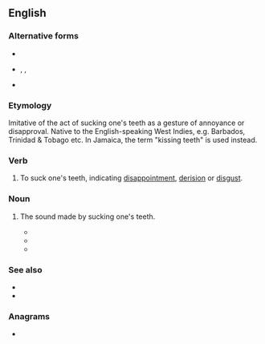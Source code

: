 ==English==

===Alternative forms===
* {{l|en|stewps}}
* {{l|en|chupes}}, {{l|en|chupse}}, {{l|en|cheups}}
* {{l|en|stoops}}

===Etymology===
Imitative of the act of sucking one's teeth as a gesture of annoyance or disapproval. Native to the English-speaking West Indies, e.g. Barbados, Trinidad & Tobago etc. In Jamaica, the term "kissing teeth" is used instead.

===Verb===
{{en-verb|steupses|steupsing|steupsed}}

# {{lb|en|West Indies|dialect|onomatopoeia}} To suck one's teeth, indicating [[disappointment]], [[derision]] or [[disgust]].

===Noun===
{{en-noun}}

# {{lb|en|West Indies|dialect|onomatopoeia}} The sound made by sucking one's teeth.
#* {{quote-book|en|year=2003 |title=The Swinging Bridge |author=Ramabai Espinet |page=45 |ISBN=|passage=A loud '''steups''' followed. }}
#* {{quote-book|en|year=2004 |title=Crossroads of Dream|author=Anson Gonzalez |page=57 |ISBN=|passage=He thought he heard a loud '''steups''' somewhere from the dark.}}
#* {{quote-book|en|year=2006|title=Jouvert|author=Joy Mahabir |page=78 |ISBN=|passage=When my mother heard this she let out a loud '''steups''' but said nothing.}}

===See also===
* {{l|en|hiss}}
* {{l|en|shush}}

===Anagrams===
* {{anagrams|en|a=epsstu|set-ups|sets up|setups|stupes|upsets}}